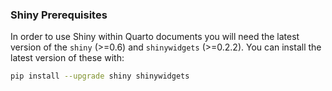 
::: {.callout-note}
### Shiny Prerequisites

In order to use Shiny within Quarto documents you will need the latest version of the `shiny` (>=0.6) and `shinywidgets` (>=0.2.2). You can install the latest version of these with:

```.bash
pip install --upgrade shiny shinywidgets
```
:::
